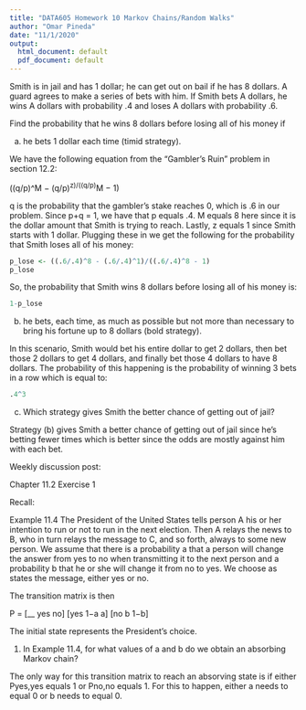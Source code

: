 ```yaml
---
title: "DATA605 Homework 10 Markov Chains/Random Walks"
author: "Omar Pineda"
date: "11/1/2020"
output:
  html_document: default
  pdf_document: default
---
```


Smith is in jail and has 1 dollar; he can get out on bail if he has 8 dollars. A guard agrees to make a series of bets with him. If Smith bets A dollars, he wins A dollars with probability .4 and loses A dollars with probability .6.

Find the probability that he wins 8 dollars before losing all of his money if

(a) he bets 1 dollar each time (timid strategy).

We have the following equation from the "Gambler's Ruin" problem in section 12.2:

((q/p)^M − (q/p)^z)/((q/p)^M − 1)

q is the probability that the gambler's stake reaches 0, which is .6 in our problem. Since p+q = 1, we have that p equals .4. M equals 8 here since it is the dollar amount that Smith is trying to reach. Lastly, z equals 1 since Smith starts with 1 dollar. Plugging these in we get the following for the probability that Smith loses all of his money:

```r
p_lose <- ((.6/.4)^8 - (.6/.4)^1)/((.6/.4)^8 - 1)
p_lose
```

So, the probability that Smith wins 8 dollars before losing all of his money is:

```r
1-p_lose
```

(b) he bets, each time, as much as possible but not more than necessary to bring his fortune up to 8 dollars (bold strategy).

In this scenario, Smith would bet his entire dollar to get 2 dollars, then bet those 2 dollars to get 4 dollars, and finally bet those 4 dollars to have 8 dollars. The probability of this happening is the probability of winning 3 bets in a row which is equal to:

```r
.4^3
```

(c) Which strategy gives Smith the better chance of getting out of jail?

Strategy (b) gives Smith a better chance of getting out of jail since he's betting fewer times which is better since the odds are mostly against him with each bet.

Weekly discussion post:

Chapter 11.2 Exercise 1

Recall:

Example 11.4 The President of the United States tells person A his or her intention to run or not to run in the next election. Then A relays the news to B, who in turn relays the message to C, and so forth, always to some new person. We assume that there is a probability a that a person will change the answer from yes to no when transmitting it to the next person and a probability b that he or she will change it from no to yes. We choose as states the message, either yes or no.

The transition matrix is then

P = [__  yes no]
    [yes 1−a  a]
    [no  b  1−b]

The initial state represents the President’s choice.

1. In Example 11.4, for what values of a and b do we obtain an absorbing Markov chain?

The only way for this transition matrix to reach an absorving state is if either Pyes,yes equals 1 or Pno,no equals 1. For this to happen, either a needs to equal 0 or b needs to equal 0.